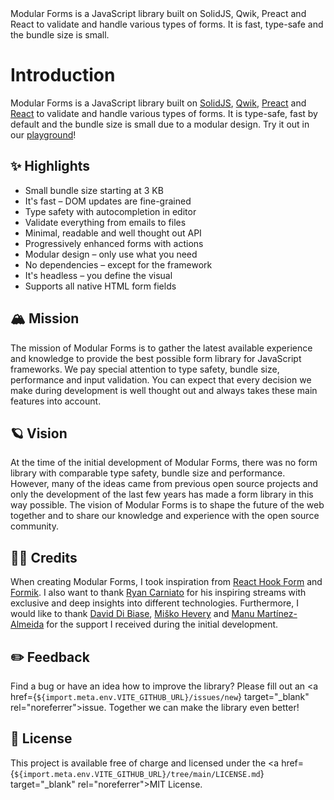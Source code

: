 
<Title>Introduction</Title>
<Description>
  Modular Forms is a JavaScript library built on SolidJS, Qwik, Preact and React
  to validate and handle various types of forms. It is fast, type-safe and the
  bundle size is small.
</Description>

# Introduction

Modular Forms is a JavaScript library built on <a href="https://www.solidjs.com/" target="_blank" rel="noreferrer">SolidJS</a>, <a href="https://qwik.builder.io/" target="_blank" rel="noreferrer">Qwik</a>, <a href="https://preactjs.com/" target="_blank" rel="noreferrer">Preact</a> and <a href="https://react.dev/" target="_blank" rel="noreferrer">React</a> to validate and handle various types of forms. It is type-safe, fast by default and the bundle size is small due to a modular design. Try it out in our <A href="/playground">playground</A>!

## ✨ Highlights

- Small bundle size starting at 3 KB
- It's fast – DOM updates are fine-grained
- Type safety with autocompletion in editor
- Validate everything from emails to files
- Minimal, readable and well thought out API
- Progressively enhanced forms with actions
- Modular design – only use what you need
- No dependencies – except for the framework
- It's headless – you define the visual
- Supports all native HTML form fields

## 🏔 Mission

The mission of Modular Forms is to gather the latest available experience and knowledge to provide the best possible form library for JavaScript frameworks. We pay special attention to type safety, bundle size, performance and input validation. You can expect that every decision we make during development is well thought out and always takes these main features into account.

## 🪐 Vision

At the time of the initial development of Modular Forms, there was no form library with comparable type safety, bundle size and performance. However, many of the ideas came from previous open source projects and only the development of the last few years has made a form library in this way possible. The vision of Modular Forms is to shape the future of the web together and to share our knowledge and experience with the open source community.

## 🙌🏼 Credits

When creating Modular Forms, I took inspiration from <a href="https://react-hook-form.com/" target="_blank" rel="noreferrer">React Hook Form</a> and <a href="https://formik.org/" target="_blank" rel="noreferrer">Formik</a>. I also want to thank <a href="https://twitter.com/RyanCarniato" target="_blank" rel="noreferrer">Ryan Carniato</a> for his inspiring streams with exclusive and deep insights into different technologies. Furthermore, I would like to thank <a href="https://twitter.com/davedbase" target="_blank" rel="noreferrer">David Di Biase</a>, <a href="https://twitter.com/mhevery" target="_blank" rel="noreferrer">Miško Hevery</a> and <a href="https://twitter.com/manucorporat" target="_blank" rel="noreferrer">Manu Martínez-Almeida</a> for the support I received during the initial development.

## ✏️ Feedback

Find a bug or have an idea how to improve the library? Please fill out an <a href={`${import.meta.env.VITE_GITHUB_URL}/issues/new`} target="\_blank" rel="noreferrer">issue</a>. Together we can make the library even better!

## 🔑 License

This project is available free of charge and licensed under the <a href={`${import.meta.env.VITE_GITHUB_URL}/tree/main/LICENSE.md`} target="\_blank" rel="noreferrer">MIT License</a>.
